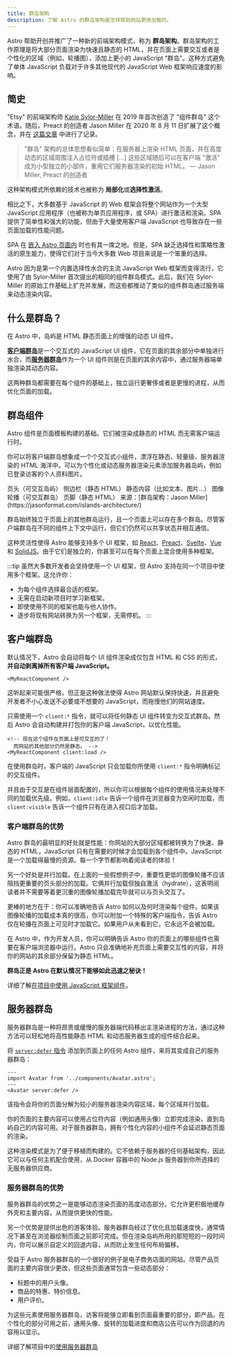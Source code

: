 ```yaml
---
title: 群岛架构
description: 了解 Astro 的群岛架构是怎样帮助网站更快加载的。
---
```


Astro 帮助开创并推广了一种新的前端架构模式，称为 **群岛架构**。群岛架构的工作原理是将大部分页面渲染为快速且静态的 HTML，并在页面上需要交互或者是个性化的区域（例如，轮播图），添加上更小的 JavaScript “群岛”。这种方式避免了单体 JavaScript 负载对于许多其他现代的 JavaScript Web 框架响应速度的影响。

## 简史

"Etsy" 的前端架构师 [Katie Sylor-Miller](https://sylormiller.com/) 在 2019 年首次创造了 "组件群岛" 这个术语。随后，Preact 的创造者 Jason Miller 在 2020 年 8 月 11 日扩展了这个概念，并在 [这篇文章](https://jasonformat.com/islands-architecture/) 中进行了记录。

> "群岛" 架构的总体思想看似简单：在服务器上渲染 HTML 页面，并在高度动态的区域周围注入占位符或插槽 [...] 这些区域随后可以在客户端 "激活" 成为小型独立的小部件，重用它们服务器渲染的初始 HTML。
> — Jason Miller, Preact 的创造者

这种架构模式所依赖的技术也被称为 **局部化**或**选择性激活**。

相比之下，大多数基于 JavaScript 的 Web 框架会将整个网站作为一个大型 JavaScript 应用程序（也被称为单页应用程序，或 SPA）进行激活和渲染。SPA 提供了简单性和强大的功能，但由于大量使用客户端 JavaScript 也导致存在一些页面加载的性能问题。

SPA 在 [嵌入 Astro 页面内](/zh-cn/guides/migrate-to-astro/from-create-react-app/) 时也有其一席之地。但是，SPA 缺乏选择性和策略性激活的原生能力，使得它们对于当今大多数 Web 项目来说是一个笨重的选择。

Astro 因为是第一个内置选择性水合的主流 JavaScript Web 框架而变得流行，它使用了由 Sylor-Miller 首次提出的相同的组件群岛模式。此后，我们在 Sylor-Miller 的原始工作基础上扩充并发展，而这些都推动了类似的组件群岛通过服务端来动态渲染内容。

## 什么是群岛？

在 Astro 中，岛屿是 HTML 静态页面上的增强的动态 UI 组件。

[**客户端群岛**](#客户端群岛)是一个交互式的 JavaScript UI 组件，它在页面的其余部分中单独进行水合，而[**服务器群岛**](#服务器群岛)作为一个 UI 组件则是在页面的其余内容中，通过服务器端单独渲染其动态内容。

这两种群岛都需要在每个组件的基础上，独立运行更奢侈或者是更慢的进程，从而优化页面的加载。

## 群岛组件

Astro 组件是页面模板构建的基础。它们被渲染成静态的 HTML 而无需客户端运行时。

你可以将客户端群岛想象成一个个交互式小组件，漂浮在静态、轻量级、服务器渲染的 HTML 海洋中。可以为个性化或动态服务器渲染元素添加服务器岛屿，例如已登录访客的个人资料图片。

<IslandsDiagram>
    <Fragment slot="headerApp">页头（可交互岛屿）</Fragment>
    <Fragment slot="sidebarApp">侧边栏（静态 HTML）</Fragment>
    <Fragment slot="main">
        静态内容（比如文本、图片...）
    </Fragment>
    <Fragment slot="carouselApp">图像轮播（可交互群岛）</Fragment>
    <Fragment slot="footer">页脚（静态 HTML）</Fragment>
    <Fragment slot="source">来源：[群岛架构：Jason Miller](https://jasonformat.com/islands-architecture/)</Fragment>
</IslandsDiagram>

群岛始终独立于页面上的其他群岛运行，且一个页面上可以存在多个群岛。尽管客户端群岛在不同的组件上下文中运行，但它们仍然可以共享状态并相互通信。

这种灵活性使得 Astro 能够支持多个 UI 框架，如 [React](https://react.dev/)、[Preact](https://preactjs.com/)、[Svelte](https://svelte.dev/)、[Vue](https://vuejs.org/) 和 [SolidJS](https://www.solidjs.com/)。由于它们是独立的，你甚至可以在每个页面上混合使用多种框架。

:::tip
虽然大多数开发者会坚持使用一个 UI 框架，但 Astro 支持在同一个项目中使用多个框架。这允许你：

- 为每个组件选择最合适的框架。
- 无需在启动新项目时学习新框架。
- 即使使用不同的框架也能与他人协作。
- 逐步将现有网站转换为另一个框架，无需停机。
:::

## 客户端群岛

默认情况下，Astro 会自动将每个 UI 组件渲染成仅包含 HTML 和 CSS 的形式，**并自动剥离掉所有客户端 JavaScript。**

```astro title="src/pages/index.astro"
<MyReactComponent />
```

这听起来可能很严格，但正是这种做法使得 Astro 网站默认保持快速，并且避免开发者不小心发送不必要或不想要的 JavaScript，而拖慢他们的网站速度。

只需使用一个 `client:*` 指令，就可以将任何静态 UI 组件转变为交互式群岛。然后 Astro 会自动构建并打包你的客户端 JavaScript，以优化性能。

```astro title="src/pages/index.astro" ins="client:load"
<!-- 现在这个组件在页面上是可交互的了！
  而网站的其他部分仍然是静态。 -->
<MyReactComponent client:load />
```

在使用群岛时，客户端的 JavaScript 只会加载你所使用 `client:*` 指令明确标记的交互组件。

并且由于交互是在组件层面配置的，所以你可以根据每个组件的使用情况来处理不同的加载优先级。例如，`client:idle` 告诉一个组件在浏览器变为空闲时加载，而 `client:visible` 告诉一个组件只有在进入视口后才加载。

### 客户端群岛的优势

Astro 群岛的最明显的好处就是性能：你网站的大部分区域都被转换为了快速、静态的 HTML，JavaScript 只有在需要的时候才会加载到各个组件中。JavaScript 是一个加载得最慢的资源。每一个字节都影响着阅读者的体验！

另一个好处是并行加载。在上面的一些假想例子中，重要性更低的图像轮播不应该阻挡更重要的页头部分的加载。它俩并行加载但独自激活（hydrate），这表明阅读者并不需要等着更沉重的图像轮播加载完毕就可以与页头交互了。

更棒的地方在于：你可以准确地告诉 Astro 如何以及何时渲染每个组件。如果该图像轮播的加载成本真的很高，你可以附加一个特殊的客户端指令，告诉 Astro 仅在轮播在页面上可见时才加载它。如果用户从未看到它，它永远不会被加载。

在 Astro 中，作为开发人员，你可以明确告诉 Astro 你的页面上的哪些组件也需要在客户端浏览器中运行。Astro 只会准确地补充页面上需要交互性的内容，并将你的网站的其余部分保留为静态 HTML。

**群岛正是 Astro 在默认情况下能够如此迅速之秘诀！**

<ReadMore>详细了解[在项目中使用 JavaScript 框架组件](/zh-cn/guides/framework-components/)。</ReadMore>

## 服务器群岛

服务器群岛是一种将昂贵或缓慢的服务器端代码移出主渲染进程的方法，通过这种方法可以轻松地将高性能静态 HTML 和动态服务器生成的组件结合起来。

将 [`server:defer` 指令](/zh-cn/reference/directives-reference/#服务器指令) 添加到页面上的任何 Astro 组件，来将其变成自己的服务器群岛：

```astro title="src/pages/index.astro" "server:defer"
---
import Avatar from '../components/Avatar.astro';
---
<Avatar server:defer />
```

该指令会将你的页面分解为较小的服务器渲染内容区域，每个区域并行加载。

你的页面的主要内容可以使用占位符内容（例如通用头像）立即完成渲染，直到岛屿自己的内容可用。对于服务器群岛，拥有个性化内容的小组件不会延迟静态页面的渲染。

这种渲染模式是为了便于移植而构建的。它不依赖于服务器的任何基础架构，因此它可以与任何主机配合使用，从 Docker 容器中的 Node.js 服务器到你所选择的无服务器供应商。

### 服务器群岛的优势

服务器群岛的优势之一是能够动态渲染页面的高度动态部分。它允许更积极地缓存外壳和主要内容，从而提供更快的性能。

另一个优势是提供出色的游客体验。服务器群岛经过了优化且加载速度快，通常情况下甚至在浏览器绘制页面之前即可完成。但在渲染岛屿所用的那短短的一段时间内，你可以展示自定义的回退内容，从而防止发生任何布局偏移。

受益于 Astro 服务器群岛的一个很好的例子是电子商务店面的网站。尽管产品页面的主要内容很少更改，但这些页面通常包含一些动态部分：

- 标题中的用户头像。
- 商品的特惠、特价信息。
- 用户评价。

为这些元素使用服务器群岛，访客将能够立即看到页面最重要的部分，即产品。在个性化的部分可用之前，通用头像、旋转的加载进度和商店公告可以作为回退的内容用以显示。

<ReadMore>详细了解项目中的[使用服务器群岛](/zh-cn/guides/server-islands/)</ReadMore>
